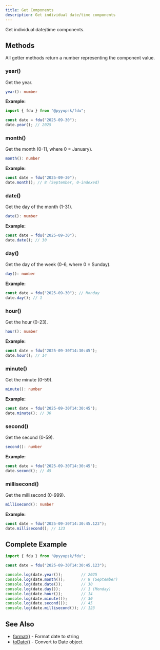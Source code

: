 ```yaml
---
title: Get Components
description: Get individual date/time components
---
```


Get individual date/time components.

## Methods

All getter methods return a number representing the component value.

### year()

Get the year.

```typescript
year(): number
```

**Example:**
```typescript
import { fdu } from "@pyyupsk/fdu";

const date = fdu("2025-09-30");
date.year(); // 2025
```

### month()

Get the month (0-11, where 0 = January).

```typescript
month(): number
```

**Example:**
```typescript
const date = fdu("2025-09-30");
date.month(); // 8 (September, 0-indexed)
```

### date()

Get the day of the month (1-31).

```typescript
date(): number
```

**Example:**
```typescript
const date = fdu("2025-09-30");
date.date(); // 30
```

### day()

Get the day of the week (0-6, where 0 = Sunday).

```typescript
day(): number
```

**Example:**
```typescript
const date = fdu("2025-09-30"); // Monday
date.day(); // 1
```

### hour()

Get the hour (0-23).

```typescript
hour(): number
```

**Example:**
```typescript
const date = fdu("2025-09-30T14:30:45");
date.hour(); // 14
```

### minute()

Get the minute (0-59).

```typescript
minute(): number
```

**Example:**
```typescript
const date = fdu("2025-09-30T14:30:45");
date.minute(); // 30
```

### second()

Get the second (0-59).

```typescript
second(): number
```

**Example:**
```typescript
const date = fdu("2025-09-30T14:30:45");
date.second(); // 45
```

### millisecond()

Get the millisecond (0-999).

```typescript
millisecond(): number
```

**Example:**
```typescript
const date = fdu("2025-09-30T14:30:45.123");
date.millisecond(); // 123
```

## Complete Example

```typescript
import { fdu } from "@pyyupsk/fdu";

const date = fdu("2025-09-30T14:30:45.123");

console.log(date.year());        // 2025
console.log(date.month());       // 8 (September)
console.log(date.date());        // 30
console.log(date.day());         // 1 (Monday)
console.log(date.hour());        // 14
console.log(date.minute());      // 30
console.log(date.second());      // 45
console.log(date.millisecond()); // 123
```

## See Also

- [format()](/docs/api/formatting/format) - Format date to string
- [toDate()](/docs/api/conversion/to-date) - Convert to Date object
